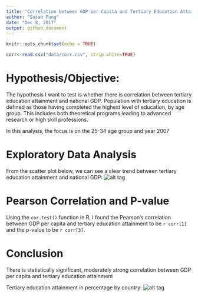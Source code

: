 ```yaml
---
title: "Correlation between GDP per Capita and Tertiary Education Attainment"
author: "Susan Fung"
date: "Dec 8, 2017"
output: github_document
---
```


```r
knitr::opts_chunk$set(echo = TRUE)
```

```r
corr<-read.csv("data/corr.csv", strip.white=TRUE)
```
# Hypothesis/Objective:
The hypothesis I want to test is whether there is correlation between tertiary education attainment and national GDP. Population with tertiary education is defined as those having completed the highest level of education, by age group. This includes both theoretical programs leading to advanced research or high skill professions. 

In this analysis, the focus is on the 25-34 age group and year 2007

# Exploratory Data Analysis
From the scatter plot below, we can see a clear trend between tertiary education attainment and national GDP:
![alt tag](../result/figure/scatter.png)

# Pearson Correlation and P-value
Using the `cor.test()` function in R, I found the Pearson's correlation between GDP per capita and tertiary education attainment to be `r corr[1]` and the p-value to be `r corr[3]`.

# Conclusion
There is statistically significant, moderately strong correlation between GDP per capita and tertiary education attainment

Tertiary education attainment in percentage by country:
![alt tag](../result/figure/map.png)